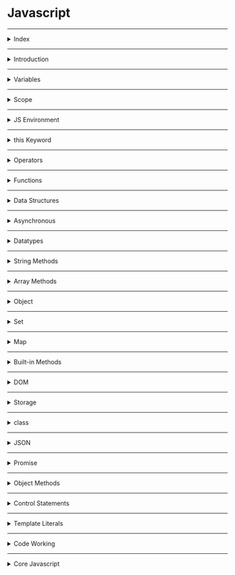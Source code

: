 # Javascript

---

<details>
<summary>Index</summary>

### Index

- Introduction
- variables  
- Scope
- JS Environment
- this Keyword
- Operators
- Functions
- Data Structures
- Asynchronous
- Datatypes
- String Methods
- Array Methods
- Object
- Set
- Map
- Built-in Methods
- DOM
- Storage
- Class
- JSON
- Promise
- Object Methods
- Control Statements
- Template Literals
- Code Working

</details>

---

<details>
<summary>Introduction</summary>

### Introduction

##### What is **Javascript**?  
__JavaScript__ is a scripting language for web pages.  
we can also use Javascript on server-side as __Node JS__.

we can create Dynamic Webpages by combining HTML and Javascript.

##### Javascript Advantages
  - Server interaction is less.
  - Immediate response to the users.

##### **Dynamically Typed** language?
Yes, JavaScript is a dynamically typed language.

* We can declare a variable without specifying the data type.
* Javascript itself check and identify type of variable based on given value.
* We can change the data type of the variable when it is re-assigned.

* Strictly Typed language : Java, Typescript

#####  Display Javascript Output

  ```js
// console
console.log("Hello World");

// textContent
let myElement = document.getElementById("myElement");
myElement.textContent = "Hello World";

// innerHTML
let myElement = document.getElementById("myElement");
myElement.innerHTML = "<h1>Hello World</h1>";

// write
document.write("Hello World");

// alert
window.alert("Hello World"); // only popup

//prompt
window.promt("Hello World");  // popup with  input textbox 
  ```

##### What is an ECMA Script?
__ECMA Script__ stands for __European Computer Manufacturers Association Script__.
ECMA Script maintains the rules of a scripting language.  
It specifies the core features that a scripting language should provide and how those features should be implemented.

##### Javascript version
I know ES6 version

</details>

---

<details>
<summary>Variables</summary>

### Variable
Variables are like containers. we can use these containers to store data during program execution.   
we can mention a name for identify a particular container. So those named Containers are called variables.     
we can manipulate the data in the containers by referring that variable name.  
we can store different types of data in the containers. In programming languages, we have some categories in data.

Javascript supports various data types: 
1. number 
2. string
3. boolean
4. null
5. undefined

we can assign a value to the variable with the help of assignment Operator( `=`  symbol).

##### Define a Variable
we can create variables using __Variable Declaration__ keywords .
In Javascript we can define a variable in 3 ways,

##### Declaration Keywords
1. var
2. let
3. const

##### Rules of Define a Variable

##### syntax
`Definition = Initialization`  
`declarationKeyword variableName = value;`

#### var
If a variable declare using `var`, then initialization is not mandatory. This variable can be re-assigned and re-declared.  
If a variable is declared inside a function, it is function-scoped. Else, it is global-scoped.

#### let 
If a variable is declared using `let`, then initialization is not mandatory. This variable can be re-assigned.  
we can't re-declare the same variable.

#### const 
If a variable is declared using `const`, then initialization is mandatory. Once the variable is initialized with a value, then it can't be re-assigned.  
const variable maintain constant values.

##### Differences between __var__, __let__ and __const__

| **Declaration Keyword** | **Possible**                                   | **Not-Possible**              |
|-------------------------|------------------------------------------------|-------------------------------|
| **__var__**             | Initialization , Re-Assignment, Re-Declaration |                               |
| **__let__**             | Initialization , Re-Assignment                 | Re-Declaration                |
| **__const__**           | Initialization                                 | Re-Assignment, Re-Declaration |

##### Types of Variables
1. Local Variable
2. Global Variable

##### Local Variable
If a variable is created inside function, that type of variable is called Local Variable.  

* __Example__ :  
If a variable is declared inside a function, When a function is called, its local variables are created, and when the function finishes it's executing, automatically those local variables are destroyed.  

Local variables are useful for temporary data storage within a Block, and they should not interfere with other parts of the program. The Local Variable memory is created in the Local Scope.  
we can access these Local Variables only within that particular block of code.

##### Global Variable
If a variable is created outside a block, then it is called Global variable.

These Global Variables are available completely end of the program execution.
These Global Variables can be accessed at any part of the code including Functions also.  

If the value of the global variable is modified inside a function or conditional statement then the changes are reflected in the rest of the program.  
The Global Variable memory is created in the global scope.

##### Temporal Dead Zone
A block's __Temporal Dead Zone__ starts at the beginning of the block's local scope. It ends when the computer fully initializes your variable with a value.  
we can say in other words, A block's __Temporal Dead Zone__ starts From Hoisting to assigns some value to the variable is called temporal dead zone.  

we can't access the variables, when Variable in __TDZ__

```js 
{
  // myVar TDZ starts here (at the beginning of this block's local scope)
  // myVar TDZ continues here
  // myVar TDZ continues here
  
  console.log(myVar); // returns ReferenceError // because myVar continues here
  
  // myVar TDZ continues here
  // myVar TDZ continues here
  
  let myVar = "Vegetable Fried Rice"; // TDZ ends here
  
  // myVar TDZ does not exist here
  // myVar TDZ does not exist here
}
```

#### Errors
Errors are 2 types:
1. syntax Error
2. Runtime Error

##### SyntaxError
 * If we are not following rules of language, then we got syntax error.
 * Initialization : Missing initializer in const declaration because it is a constant type already mentioned and declared.  
 * Re-Declaration : Identifier 'a' has already been declared.

##### Runtime Error
*  __ReferenceError__
   - When Javascript Engine tries to find a specific variable inside the memory space but that variable does not exist in the memory space.
   - TDZ : Cannot access 'a' before initialization .   
   - Not-Declared : 'c' is not defined.  
   - If a variable in the __TDZ__, we cannot access that particular variable.

* __TypeError__ 
   * Assignment to constant variable.  
   * Mathematical Operations : A Type error can be thrown when we try to make an operation on the incorrect data type.
  
</details>

---

<details>
<summary>Scope</summary>

### Scope
Memory storage location is called scope.  

we have 3 scopes in Javascript  
1. Global Scope (Global + Script)
2. Block Scope
3. Local Scope (Function Scope)

In Global Level with declaration keywords **let** and **const** maintains separate memory with __script__ scope.  

##### what is Block ?
Block is used to combine multiple Javascript statements into one group.  

`Block is { }`

Block memory will be deleted after Execution completed.  
Each Block has its own Lexical scope.

```js
// single statement, so we dont't use block.
if (true) console.log("Hello world");

// Here we are using multiple statements, so we use block.
if (true){
    var a = 10;
    console.log(a);
}
```

##### Closure
A **Closure** is a combination of a __function__ and its __lexical scope__ bundle together forms a Closure.  
A closure gives the outer function's scope access to an inner function that means it can be used the variables and functions of its parent environment.

`Closure => local Memory + Lexical Environment of Parent`

![Code](https://res.cloudinary.com/dwrwbjd3h/image/upload/v1711006635/portfolio/markdown/javascript/scope/closure.png)

##### Lexical Environment
It is a Parent Memory

##### Uses of Closures
* Timer Functions
* Events
* ...etc

##### Disadvantages of Closures
  * Overconsumption of memory
  * Memory Leak
  * Freeze browser

##### Garbage Collector
Garbage collector is like a program in the browser of the javascript engine.  
In JavaScript, the garbage collector automatically __identifies__ and __removes__ unreferenced objects, freeing up memory to improve performance and prevent memory leaks in the application.

</details>

---

<details>
<summary>JS Environment</summary>

### Javascript Environment

##### Components
 1. Code
 2. JS Runtime Environment
 3. JS Engine
 4. Web APIs
 5. Microtask Queue
 6. Callback Queue
 7. Event Loop 

#### Code
![Code](https://res.cloudinary.com/dwrwbjd3h/image/upload/v1711006774/portfolio/markdown/javascript/js_environment/Javascript_Code.jpg)

#### JS Runtime Environment
![JS Runtime Environment](https://res.cloudinary.com/dwrwbjd3h/image/upload/v1711006778/portfolio/markdown/javascript/js_environment/Javascript_Runtime_Environment.jpg)

#### JS Engine
![JS Engine](https://res.cloudinary.com/dwrwbjd3h/image/upload/v1711006766/portfolio/markdown/javascript/js_environment/Callstack.jpg)

#### Web APIs
![Code](https://res.cloudinary.com/dwrwbjd3h/image/upload/v1711006781/portfolio/markdown/javascript/js_environment/Web_APIs.jpg)


##### Execution Context
![Execution Context](https://res.cloudinary.com/dwrwbjd3h/image/upload/v1711006772/portfolio/markdown/javascript/js_environment/Execution__Context.jpg)

In Javascript, Everything happens inside an __Execution context__ .    
The Execution context is like a big container.  
Inside the Execution Context entire JavaScript code is executed. 
Execution Context contains two components.

`Execution Context => Memory Component + code Component`

`Execution Context => Creation Phase + Execution Phase`

##### Phases of Execution Context
1. Memory phase
2. Code Phase

##### __Memory Component__ (Variable Environment) 
In Memory Component all the variables and functions are stored as key-value pairs.  
When the JavaScript engine allocates memory to a variable, it stores a special value `undefined` in it. 
In the case of functions, it stores the entire function inside the memory space.  
`pair = key : value`

##### __Code Component__ (Thread of Execution)

Code component is the place where code is executed one line at a time. It is also called the **Thread of Execution**.

In this phase, variables in memory component will be initialized.

JavScript is a **synchronous**, **single-threaded** language, which means that it can only execute one line of code at a time in a specific order. It can only move to the next line when the execution of the current line is completed.

__single-threaded__ -> javascript only execute single line (one command) at a time.

__synchronous__ -> Javascript execute next line when once current line execution is finished.

##### Callstack
Before execute the Javascript code, the __Global Execution context__ will be created.  

The execution context is created in two phases : 
  * Memory creation phase - JS will allocate memory to variables and functions.
  * Code execution phase

callstack plays an important role in managing the execution of a program.

callstack handles, automatically create & delete operations of Execution Context.

When a function is invoked, a new execution context is added to the top of the call stack. Once the function execution is completed (returned some value), its execution context is removed from the top of the call stack.

##### Hoisting
Hoisting is a javascript mechanism where __function declarations__ and __var__ keyword variables are moved to the top of their scope before code execution.

Hoisting is a JavaScript technique.

In Global Level, Before Execution of the JS code, It creates a Global Execution Context.

`var` keyword variables and `function` declarations are stored in Global Execution Context.

var keyword variable takes __undefined__ as a default value.

If it is a Function Declaration, It will be stored entire function.

</details>

---

<details>
<summary>this Keyword</summary>

### __this__ keyword

##### Global space:
Any code write in javascript which is not inside a function (Block) is called global space.

### window:
__window__ object is created by javascript engine.
In window object we have many default variables, methods and functions.
window object is a global object because it is created in the global space.
at the global level __this__ object  window object is equal to  window object.

`window === this`

##### this
In JavaScript, __this__ keyword always refers to an object.

* Function Declaration creates its own Execution Context So Function Declaration creates its own `this` object.  
 
  `Function Declaration : Where the function called.`

* Arrow Functions can't create its own Execution context, but it takes __this object__ from Lexical Environment. So Arrow Function, They inherit  __this__ object from their surrounding context.  
 
  `Arrow Function : Where the Function Declared.`

In the global scope, `this` refers to the global object. 

`window === this`  

```js 
console.log(this)

const obj = {
    myVar:10,
    myFn:function(){
        console.log(this)
    },
    myArr:()=>{
        console.log(this)
    }
}

obj.myFn()

obj.myArr()

```

```js 
// this

// this refers to the Object on which we call our function.

// This function declaration is stored in window object.
function displayName(){
    console.log(this.name, this);
}

const myObject = {
    name:"Ande Praveen",
    displayName:displayName
};

var name = "Brendan Eich";

myObject.displayName();  // Ande Praveen
window.displayName();  // Brendan Eich
```


```js 
// Regular Function
const myObject = {
    myMethod: function() {
        console.log(this); // Refers to 'myObject' when called as myObject.myMethod()
    }
};

myObject.myMethod(); // Outputs 'myObject'

```

```js 
// Arrow Function
const myObject = {
    myMethod: () => {
        console.log(this); // Refers to the global 'this' (e.g., 'window' in a browser context)
    }
};

myObject.myMethod();  // Outputs the global 'this', which is typically 'window'

```

##### this methods

we can change __this__ object with below methods.
* call
* apply 
* bind

```js 
// Define the first person object
const person1 = {
    name: 'Praveen',
    surname: 'Ande',
    
    // Define a method to concatenate the name and surname
    sayName: function() {
        return this.name + " " + this.surname;
    }
}

// Define the second person object
const person2 = {
    name: 'Brenden',
    surname: 'Eich'
}

// Call the sayName method of person1 with the context of person2 using .call()

const fullName = person1.sayName.call(person2);  

// Output the result, which will be "Brenden Eich"
console.log(fullName); // Brenden Eich

```

```js
 "use strict"

// 01 this in global space
console.log(this)  // global object in browser is window

console.log("----------------------------------")

// 02 this inside a function

function x(){
    // this inside non-strict mode - (this substitution)
    // The value depends on strict / non strict mode
    console.log(this)  // window object 
    // with strict-mode this is undefined
 
}
x();

/*
If the value of this keyword is undefined or null, then "this" will be replaced with global object.
*/

console.log("----------------------------------")

// 03 this keyword value depends on how the function is called.

x();  // undefined - with strict-mode
window.x(); // window - with strict-mode 

// 04 this inside a object's method
// when a function is written as a value of key in object, then that is called method.

const obj = {
    a:10,
    x:function(){
        console.log(this)
    }
}

obj.x()  // {a: 10, x: ƒ}

console.log("------------------")

// 05 call, apply bind methods (sharing methods)

const student = {
    name:"praveen",
    printName:function(){
        console.log(this.name)
    }
}
student.printName()  // praveen


const student2 = {
    name:"deepika",
}

student.printName.call(student2);  // deepika => value of this = student2

console.log("----------------------")

// 06 this inside arrow function  
// arrow function doesn't have own this, they take the value of this from lexical environment.


const obj2 = {
    a:10,
    x:()=>{
        console.log(this)
    }
}
obj2.x() // window

console.log("------------------")

// 06 this inside nested arrow function
const obj3 = {
    a:10,
    x:function(){
        // arrow functions don't provide their own this binding (it retains the this value of the enclosing lexical context)
        const y = ()=>{
        console.log(this)
    }
    y()
}
}
obj3.x() // {a: 10, x: ƒ}

// 07 this inside DOM elements => reference to HTMLelement

```

</details>

---

<details>
<summary>Operators</summary>

### Operators

1. Assignment
   * `=`
2. Arithmetic
   * `+ - * / %`
3. Shorthand Math
   * `+=   -=  *=   /=`
4. Unary
   * `++   --`
5. Conditional 
   * `==   ===   !=   !==   <   >   <=   >=`
6. Logical
   * `&& || !`
7. Spread
   * `...` three dots
   * spread operator used to unpack the items in an Object or Array into individual elements.
8.  Rest
    * we can pack multiple values into an array.
9.  Ternary
    * `let variable = condition ? if-block : else-block;`
    * Single line or single expression

##### BODMAS
The standard order of evaluating an expression

1. Brackets (B)
2. Orders (O) -> powers
3. Division (D)
4. Multiplication (M)
5. Addition (A)
6. Subtraction (S)

`Expression: (5 * 2) + (3 * 4 + 4 / 2)`

* Step by Step Explanation
```bash
(5 * 2) + (3 * 4 + 4 / 2)
(10) + (3 * 4 + 2)
(10) + (12 + 2)
(10) + (14)
24
```

##### Loose Equal to ( == )
Loose equality compares two values for equality but doesn't compare type of values.

```js
console.log(2 == "2"); // Output: true
```
##### Strict Equal to ( === )
Strict equality compares two values for equality including type of values.

```js
console.log(2 === "2"); // Output: false
```

##### Spread Operator 
The Spread Operator is used to unpack an iterable (e.g. an array, object, etc.) into individual elements.

```js
let arr1 = [2, 3];
let arr2 = [1, ...arr1, 4];

console.log(arr2);  // Output: [1, 2, 3, 4]
```

##### Rest Parameter
With Rest Parameter, we can pack multiple values into an array.

```js
function numbers(...args) {
console.log(args);  // Output: [1, 2, 3]
}

numbers(1, 2, 3);
```
</details>

---

<details>
<summary>Functions</summary>

##### Functions
* Functions are heart ♥ of Javascript.
* A function is a block of reusable code to perform a specific action. Functions help us in using existing code without writing it every time we need it. A Function is executed when calls it.
* We can define the code once, and use it many times. We can use the same code many times with different arguments, to produce different results (We can reuse code ).

#### Types of Functions

1. Function Declaration
2. Function Expression
3. Arrow Function
4. Anonymous Function
5. Named Function
6. Callback Function
7. First Class Function
8. Higher Order Functions

```js
// Function Declaration

function a() {
	console.log('Function Declaration');
}

a();

```

```js
// Function Expression

// function acts like a value.
let a = function () {
	console.log('Function Expression');
};
a();

```

```js

// Arrow Function

// function acts like a value.
let a = () => {
	console.log('Arrow Function');
};

a();
```

```js
// Anonymous Function
// A function without a name is called Anonymous Function.

var a = function () {
	console.log('Anonymous Function');
};

a();

// These anonymous functions are used at where functions used as values.
// We can use as callback functions

```

```js 
// Anonymous Function
const arr = [1,2,3,4]
const output = arr.map(function a(item){
    console.log(item)
})

// Named Function
const arr = [1,2,3,4]
const output = arr.map(function a(item){
    console.log(item)
})


```

```js
// Named Function

// A function with name is called Named Function
var a = function b() {
	console.log('Named Function');
};

a();

```

##### Difference between __Parameter__ and __Argument__

```js

// we create function with parameters
function a(parameter1, parameter2){
    console.log(parameter1, parameter2);
}

let argument1 = 10;
let argument2 = 20;

// we execute the function with arguments
a(argument1, argument2);
```

##### Callback Function
A callback function is a function that is passed as an argument to another function.

##### First class Functions
we can send functions as arguments, we can use function as a values ...etc

```js 
function sayHello() {
  return "Hello, ";
}

function greeting(helloMessage, name) {
  console.log(helloMessage() + name);
}

// Pass `sayHello` as an argument to `greeting` function
greeting(sayHello, "JavaScript!");
// Hello, JavaScript!
```

##### Higher Order Functions
These Functions follows DRY Principle..  
__DRY__ Principle => Don't Repeat Yourself
Examples : map, filter, reduce, forEach, every, some

##### Over Ridding
When we define the multiple functions with the same name, then the last defined one will be called. It is called Function Overriding.  
JavaScript supports Function Overriding.

```js 
function a(){
    console.log("First Function");
}

function a(){
    console.log("Second Function");
}

a()  // Second Function
```

##### Recursion
A function calling itself is called Recursion.

```js
function factorial(n) {  // Recursive Function
   if (n === 1) {  // Base Case
       return 1;
   }
   
   let output = n * findFactorial(n-1)  // Recursion
    return output;
}

const num = 5;  // Input
const result = factorial(num);
console.log(result);  // Output
```

</details>

---

<details>
<summary>Data Structures</summary>

### Data Structures
Data Structure allow us to store and organize data efficiently.
This will allow us to easily access and perform operations on the data.

In javascript, we have built-in Data structures like,
1. Arrays
2. Objects
3. Sets
4. Maps

</details>

---

<details>
<summary>Asynchronous</summary>

### Asynchronous  
Javascript cannot wait for anyone.

Some __Javascript tasks__ may take time to complete, such as  
* fetch -> fetching data from External database,  
* timer -> perform tasks with timer
* Events -> responding to user input.

JavaScript doesn't wait for these Operations to finish and instead moves on to execute other code.

##### Queues
1. Callback Queue
2. Microtask Queue

##### Callback Queue
The purpose of the Callback Queue is to manage and execute functions (callbacks) in a specific order, typically after some asynchronous operation has completed.
- setInterval
- setTimeout
- Events

Timer functions takes callback function attach the timer and when the timer expires then push into the Callback Queue.

##### Microtask Queue
fetch always returns a Promise.  
A Promise is an object representing the eventual completion or failure of an asynchronous operation.  
we don't know how much of time take to __resolve__ or __reject__ the Promise. 
- fetch
- Promise Object

```js
// create Own Promise

function createOrder(){
    const ownPromise = new Promise((resolve, reject) => {
        if (true){
            const err = new Error("Cart in not valid");
            reject(err);
        }
        else{
            const orderId = "12345";
            resolve(orderId);
        }
    });

    return ownPromise;
}

const promise = createOrder()
console.log(promise);  // Promise

promise
.then((orderId) => console.log(orderId))
.catch((error) => {
    console.log(error.message);
});

```

##### Event Loop
Event Loop continuously monitoring whether callstack is empty or not.  
if callstack is empty then checks the Microtask Queue & callback Queue. 
if there is any Microtask functions (tasks) or callback functions (tasks), it automatically pushes it into the callstack then delete from queue.  

Here Microtask Queue has more priority than the Callback Queue.

</details>

---

<details>
<summary>Datatypes</summary>

##### Datatypes
The Datatype determines how the value or data can be used in the program.  
For example, mathematical operations can be done on Integer and Float types of data.  
The `typeof()` operator is used to find the type of value.

1. __Primitive Datatypes__  
Primitives are immutable.  Primitives are passed by value.
   - Number
   - String
   - Boolean
   - Undefined
   - Null

2. __Reference Datatypes__   
  References are mutable.  References are passed by reference. We can modify data in the Reference datatype.
   - Arrays
   - Objects
   - Maps
   - Sets
   - NaN

##### undefined
`var declaration keyword`
* If a variable is already declared, but value is not assigned to that variable, then it takes `undefined` as its value.
* variable (var) is defined but It is using before Initialization.  
* The datatype of `undefined` is `undefined` itself.
* `undefined` is special keyword using for placeholder.
* Variable is already initialized but javascript in the memory phase assigned a default value __undefined__ at __Hoisting__.

```js 
console.log(a);  // undefined
var a = 10;
```

```js 
let a;
console.log(a); // undefined
```

##### not defined
we didn't declare a variable.
so memory is not allocated for that particular variable.

##### null
__null__ can be assigned to a variable as a representation of __no value__. 
It is used when we intentionally want a variable but don't need a value to it.   
The datatype of null is object. 

##### Data Structures
Data Structures allow us to store and organize data efficiently.  
This makes us access and performs operations on the data smoothly.

##### NaN
The NaN property represents __Not-a-Number__ value.   
The typeof of a NaN returns a Number.
We can do mathematical operations with numbers only.

```js 
isNaN(345); // returns false
isNaN(undefined); // returns true
```

```js 
const word = "Hello";
console.log(word*3)  // NaN
```

</details>

---

<details>

<summary>String Methods</summary>

#### String Manipulation Methods

* Conversion
  - `let output = myString.toUpperCase();`
  - `let output = myString.toLowerCase();`
  - `let output = myNumber.toString();`
  - `let myNumber = parseInt("myString")`
* Checking
  -  `let output = myString.includes(part);`
  -  `let output = myString.startsWith(part);`
  -  `let output = myString.endsWith(part);`
* Cutting
  - `let listItems = myString.split(separator);`
  - `let slicedPart = myString.slice(startIndex, endIndex);`
  - `let subString = myString.substring(startIndex, endIndex);`
* Combining
  - `combinedString = myString1.concat(myString2);`
  - `combinedString = myString1 + myString2;`
* Updating 
  - `let trimmedString = myString.trim();`
  - `let output = myString.replace(searchValue, replaceValue);`
* Finding 
  - `let partStartIndex = myString.indexOf("part")`;

</details>

---

<details>
<summary>Array Methods</summary>

### Array Methods
An Array holds an ordered sequence of items.  
__Array__ is the Mutable Data Structure.


##### Creating a List
A List can be created by enclosing elements within [square] brackets where each item is separated by a comma.

```js 
let a = 2
let list_a = [5, "Six", a, 8.2]

console.log(list_a)  // [5, "Six", a, 8.2]
```

##### Normal Array Methods

* Finding
  - `let result = myArray.includes(item);`  
  - `let result = myArray.indexOf(item);`
  - `let result = myArray.lastIndexOf(item);`
  - `let firstItem = Array.find(Testing Function);`
  - `let firstItemIndex = Array.findIndex(Testing Function);` 
  - `let arrayLength = myArray.length;`
* Adding
  -  `myArray.push(lastItem);`
  -  `myArray.unshift(firstItem);`
  -  `myArray.splice(startIndex, deleteCount, item1, item2...);`
* Removing
  - `let lastItem = myArray.pop();`
  - `let firstItem = myArray.shift();`
* Combining
  - `let newArray = myArray1.concat(myArray2);`
  - `let joinedString = myArray.join(separator);`
* Cutting
  - ` let arrayPart = myArray.slice(startIndex, endIndex);`
* Sorting
  - `myArray.sort();`

##### Higher Order Array Methods
Higher Order Functions follows the __DRY__ principals.
DRY means Don't Repeat Yourself. 
These Methods are Iterate over each item of the Array and do some operations.

* __map__ 
  -  `let newArray = myArray.map((currentValue, index, arr) => callback);`
  - Here __index__ and __arr__ are optional arguments.
  - 
 ```js 
const myArray = [1, 2, 3, 4];
const output = myArray.map((eachItem) => eachItem * eachItem);
  console.log(output); // [ 1, 4, 9, 16 ] 
```

* __filter__
  - It takes condition as a callback. 
  -  `let newArray = myArray.filter((currentValue, index, arr) => callback)`;
  - Here __index__ and __arr__ are optional arguments.
  
  ```js 
  const myArray = [1,2,3,4,-5,-7,12];
  const filteredArray = myArray.filter((eachItem) =>   eachItem > 0);
  console.log(filteredArray); // [ 1, 2, 3, 4, 12 ]
  ```

* __reduce__
-  `let finalValue = myArray.reduce((accumulator, currentValue, index, arr) => callback);`
  - Here accumulator is the initialValue is first item or the previously returned value of the function and currentValue is the value of the current element, __index__ and __arr__ are optional arguments.
   
  ```js 
     const myArray = [1,2,3,4];
     const output = myArray.reduce((accumulator,eachItem) =>  (accumulator + eachItem));
    console.log(output); // 10  
  ```

* __forEach__ 
  -  myArray.forEach((currentValue, index, arr) => callback);
  - Here __index__ and __arr__ are optional arguments.
  - forEach doesn't return anything and don't modify Array.
  
```js 
const myArray = [1, 2, 3, 4];

let squaresList = [];
myArray.forEach((eachItem) => squaresList.push(eachItem * eachItem));

console.log(squaresList);  // [ 1, 4, 9, 16 ]
```

* __every__
* The `every()` method tests whether all elements in the array pass the test implemented by the provided function. It returns a Boolean value.
  -  `let finalBool = myArray.every((currentValue, index, arr) => callback);`
  - Here index and arr are optional arguments

```js 
let myArray = [1, 2, 3, 4, 5];
const isAllPositive = myArray.every((eachItem) => eachItem > 0);
console.log(isAllPositive);  // true
```

* __some__
  - The `some()` method tests whether at least one element in the array passes the test implemented by the provided function.  
  - `let finalBool = myrray.some((currentValue, index, arr) => callback);`
  - Here index and arr are optional arguments.

```js 
let myArray = [1, 2, 3, 4, 5, -6, -7, -8];
const isAnyOnePositive = myArray.some((eachItem) => eachItem > 0);
console.log(isAnyOnePositive);  // true
```

* __reverse__
  - The `reverse()` method reverses the order of the elements in an array. The first array element becomes the last, and the last array element becomes the first.
  - `let reversedArray = myArray.reverse();`

```js
let myArray = [1, 2, 3, 4, 5];
console.log(myArray);  // [ 1, 2, 3, 4, 5 ]

myArray.reverse();
console.log(myArray);  // [ 5, 4, 3, 2, 1 ]

let reversedArray = myArray.toReversed()
console.log(reversedArray);  // [ 1, 2, 3, 4, 5 ]
```

* __flat__
- The `flat()` method creates a new array with all sub-array elements concatenated into it recursively up to the specified depth.
- `let newArray = myArray.flat(depth);`


```js 
let myArray = [[1, [2, [[3, 4]], 5]]];
console.log(myArray);  // [[1, [2, [[3, 4]], 5]]]

let flatArray = myArray.flat(4);
console.log(flatArray);  // [ 1, 2, 3, 4, 5 ]
```

</details>

---

<details>
<summary>Object</summary>

### Object
Object is used to store the properties. We can store properties as __ key : Value__ pairs.

##### Object Destructuring
we can make object key to a variable.  
To unpack properties from Object, we use Object Destructuring. The variable name should match with the key of an object.  
We convert `key:value` pairs into `variable = value`.

```js
let person = {
  firstName: "Rahul",
  lastName: "Attuluri",
  age: 28,
};

let { age } = person;

console.log(age); // Output: 28
```

</details>

---

<details>
<summary>Set</summary>

### Set
Set is used to store the unique Items.

```js 
let arr = [1,2,2,3,3,3];
let uniqueItems = [...new Set(arr)];
console.log(uniqueItems); // [1,2,3]
```

</details>

---

<details>
<summary>Map</summary>

# Map 
We can't iterate on Object, but with the Map we can iterate on Object.

```js 
let obj = {
    name:"praveen",
    age:27,
    place:"Hyderabad"
};


let mappedObj = new Map(Object.entries(obj));

console.log(mappedObj);

mappedObj.forEach((value, key) => {
    console.log(`${key} = ${value}`);
});
```

</details>

---

<details>
<summary>Built-in Methods</summary>

### Built-in Methods

##### Math
```js 
console.log(Math.max(1, 3, 2));
// Expected output: 3

console.log(Math.max(-1, -3, -2));
// Expected output: -1

const array1 = [1, 3, 2];

console.log(Math.max(...array1));
// Expected output: 3
```

```js 
console.log(Math.min(2, 3, 1));
// Expected output: 1

console.log(Math.min(-2, -3, -1));
// Expected output: -3

const array1 = [2, 3, 1];

console.log(Math.min(...array1));
// Expected output: 1

```

##### Date 

```js 
const d = new Date();
```
</details>

---
<details>
<summary>DOM</summary>

#### DOM 
__DOM__ stands for __Document Object Model__ .  
DOM is the structured representation of the HTML document created by the browser.  
It allows Javascript to manipulate, structure and style of our website.

##### Real DOM
Real DOM is nothing but our HTML DOM. It is a structured representation of the HTML elements that are present in a webpage.
It represents the entire UI of our Webpage.
Real DOM created by Browser.

##### Access HTML Element
* `getElementById('id')`: Returns the element that has the specified id.
* `getElementsByClassName('classname')`: Returns all the elements that have the specified class name. It returns an array-like object.
* `getElementsByTagName('tagname')`: Returns all the elements that have the specified tag name. It returns an array-like object.
* `querySelector()`: Takes CSS style selector as argument and returns the first selected HTML element.
* `querySelectorAll()` : Takes CSS style selector as argument and returns the all  HTML elements.

```js 
// Old Format
let element = document.getElementsByTagName("div");  // <div>
let element = document.getElementById("test");  // <div id="test">
let element = document.getElementsByClassName("test");  // <div class="test"> 

// New Format
let element = document.querySelector("div");  //  <div>
let element = document.querySelector("#test"); // <div id="test">
let element = document.querySelector(".test");   // <div class="test">
let element = document.querySelectorAll(".test");   // <div class="test">
let childElement = document.querySelector('div .parent #child');
```

##### Javascript DOM properties
   * Value
     - textContent
   * CSS
     - style
   * Attribute
     - htmlFor, src, checked
     - `element.setAttribute(attribute, value);`
   * classList

##### DOM manipulation
DOM manipulation is interacting with the DOM to modify the HTML document that is to be rendered on the web browser.  
javascript offers 3 ways to add an Event Listener to a DOM element.

##### Inline event Listener

```js 
// inline event Listener => onclick attribute used in html

function greeting(){
    console.log("Inline Event Listener worked");
}
```
##### onevent listener

```js 
// onevent

// onEvent Listener used in javascript with html element id.

let greetBtn = document.getElementById("greetBtn");

greetBtn.onclick = function(){
    console.log("onEvent Listener is working");
};
```
##### addEventListener

```js 
// addEventListener()

/*
	It is a modern approach to add an event listener.
	element.addEventListener(event, callback);
	element => HTML element
	event => event name
	function => callback function
*/

// htmlElement.addEventListener(eventName, callbackFunction);
let greetBtn = document.getElementById("greetBtn");

greetBtn.addEventListener("click", function(){
    console.log("addEventListener is working");
});
```

##### Events
  * Mouse Events 
     - mousedown, mouseup, click, dblclick, mousemove, mouseover, mousewheel, mouseout   
  * Keyboard Events
     - keydown, keypress, keyup  
  * Form Events 
     - focus, blur, change, submit  
  * window Events 
     - scroll, resize, load, unload  

##### preventDefault()
Form has default behaviour when we submit, it refreshes the full web page.  
`event.preventDefault()` is used to prevents the default behaviour of the submit event.

```js
    event.preventDefault();
```
 
##### Element Manipulation

```js 
/// DOM Manipulations

// Element selection through id
let myContainer = document.getElementById("myContainer");

// creating an HTML element
let headingElement = document.createElement('h1');
headingElement.textContent = "Hello World";
console.log(headingElement);

// adding an Element at End.
// Appending to Existing myContainer Element
myContainer.appendChild(headingElement);

// Removing the Element
myContainer.removeChild(headingElement);

```

</details>

---

<details>
<summary>Storage</summary>

### Storage
Storage Mechanism:
1. client-side Data storage
2. server-side Data storage

### client-side Data storage:
client-side Data storage is storing the data on the client (user's machine Browser).

1. Local Storage
2. Session Storage
3. Cookies
4. IndexedDB

##### localStorage
- The Local Storage allows web applications to store data locally within the user's browser. It is a Storage Object. Data can be stored in the form of key-value pairs.
- Local storage data never expires.
- Local Storage can store up to 5 to 10 MB of data per domain.

`localStorage.setItem("Key", "Value");`  
`localStorage.getItem("Key");`  
`localStorage.removeItem("Key");`  
`localStorage.clear();`

##### Cookies
- `js-cookie` is the third-party package
- We can set an expiration for Cookies
- Cookies can store up to 4KB of data
- we can get undefined, when cookies is expired
 
```js 
const token = Cookies.get("jwt_token"); // Assume that there is was a Cookie set with the key "jwt_token" with value the 1234
 
if (token === undefined) {
 console.log("Cookie is expired");
}
```

```js 
cookieStore.set("jwt_toke", "43343443", {expires:30})
```

###  server-side Data storage:
Server-side Data Storage is storing the data on the server.
- mangoDB

</details>

---

<details>
<summary>class</summary>

### class

##### Inheritance
Inheritance is a mechanism by which a class inherits methods and properties from another class.

```js 
class SuperClass {
  constructor(property1) {
    this.property1 = property1;
  }
  method1() {}
}

class SubClass extends SuperClass {
  constructor(property1, property2) {
    super(property1);
    this.property2 = property2;
  }
  method1() {}
}
let myObject = new SubClass(argument1, argument2);
```

Here, SubClass inherits methods and properties from a SuperClass.

* The extends keyword is used to inherit the methods and properties of the superclass.

* Calling `super()` makes sure that SuperClass constructor() gets called and initializes the instance.

##### What is the Static keyword in JavaScript?
The `static` Keyword defines a static method or property for a class.

__Static methods__ or __Static properties__ cannot be called on instances of the class. They are called on the class itself.

```js 
class Rectangle {
  constructor(height, width) {
    this.height = height;
    this.width = width;
  }

  static displayName = "Rectangle";
  static print() {
    return "Static method print() is called from Rectangle";
  }
}

console.log(Rectangle.displayName); // Output: Rectangle
console.log(Rectangle.print()); // Output: Static method print() is called from Rectangle

// create a instance
let rectangle1 = new Rectangle(10, 8);

console.log(rectangle1.displayName); // Output: undefined
console.log(rectangle1.print()); // TypeError: rectangle1.print is not a function
```

From the above example,

* Calling a Static property from a class instance will return undefined
* Calling a Static method from a class instance will throw an error


</details>

---

<details>
<summary>JSON</summary>

### JSON

**JSON** stands for **JavaScript Object Notation**.

It is a data representation format used for:

* Storing data (Client/Server)
* Exchanging data between Client and Server

JSON Methods
we can convert data from JSON object to JS object and vice-versa.
* stringify
* parse

```js
let profile = {
  name: "Rahul",
  age: 29,
  designation: "Web Developer"
};
```

```json
{
  "name": "Rahul",
  "age": 29,
  "designation": "Web Developer"
}
```
</details>

---

<details>
<summary>Promise</summary>

### Promise
Promise Methods
* The `then` method is called after the Promise is resolved.
* The `catch` method is called after the Promise is rejected.

A Promise will be in any one of the three states

1. Pending : Neither fulfilled nor rejected.
2. Fulfilled : Operation completed successfully.
3. Rejected : Operation failed.

### Async and Await
The `async/await` simply gives you a synchronous feel to asynchronous code.   
The `await` keyword in JavaScript is used within an async function to pause the execution of that function until a promise is resolved or rejected. 

```js 

// Asynchronous Execution

const myFunction = async () => {
    const url = "https://apis.ccbp.in/jokes/random";
    const response = await fetch(url);  // wait untill promise resolved
    const data = await response.json();  // wait untill promise resolved
    console.log(data);
}

// Call the async function
myFunction();

// Statement 2
console.log("fetching done");

// The second statement won't wait until the first statement execution.
// In JS fetch() works asynchronously.

```

```js 

// Asynchronous Execution

const url = "https://apis.ccbp.in/jokes/random";

fetch(url)
    .then((response) => {
        return response.json();
    })
    .then((jsonData) => {
        // statement 1
        console.log(jsonData)
    });


// statement 2
console.log("fetching done");

// The second statement won't wait until the first statement execution.
// In JS fetch() works asynchronously.
```
</details>

---
<details>
<summary>Object Methods</summary>

### Object Methods 

* __Object.keys()__:

`Object.keys()` is a built-in JavaScript method that returns an array of a given object's property names. The array order reflects the sequence in which properties were defined in the object.


* __Object.values()__:

`Object.values()` returns an array of a given object's property values, providing the values in the same sequence as properties were defined.

```js 
let jsonObject = {
    "name": "John",
    "age": 25,
    "city": "New York"
};

let keys = Object.keys(jsonObject);   
let values = Object.values(jsonObject); 

console.log(keys);   // Outputs: ["name", "age", "city"]
console.log(values); // Outputs: ["John", 25, "New York"]
```
</details>

---

<details>
<summary>Control Statements</summary>

### Control Statements

#####  Conditional Statements
The conditional statement allows you to execute a block of code only when a specific condition true.

```js
let age = 30;

if (age > 30){
    console.log("Yes, His age is above 30 years");
}
else if(age === 30){
    console.log("His age is exactly 30 years");  // His age is exactly 30 years
}
else{
    console.log("Yes, His age is below 30 years");
}

```

##### Looping Statements
Loops allow us to execute a block of code several times.

###### for loop
1. for-of
   - It gives values
2. for-in  
   - It gives Indexes of values
3. for loop


###### while loop
1. while loop
2. do-while loop
    - In do-while loops, the code in the loop runs at least once before checking if the condition is True.


##### Jumping Statements

```js 
let day = 4;

switch (day){
    case 0:
        console.log("Sunday");
        break;

    case 1:
        console.log("Monday");
        break;
    case 2:
        console.log("Tuesday");
        break;
    case 3:
        console.log("Wednesday");
        break;
    case 4:
        console.log("Thursday");  // Thursday
        break;
    case 5:
        console.log("Friday"); 
        break;
    case 6:
        console.log("Saturday");  
        break;
    default:
        console.log("Invalid"); 
}
```

</details>

---

<details>
<summary>Template Literals</summary>

### Template Literals (Template Strings)
  * The Template Literals are enclosed by the backticks. => ` `
  * we can include the variable or expressions using a dollar sign with curly braces. => `${}`
  * we can use dynamic variable in the string

```js 
let myName = "Ande Praveen";
let output = `Hello ${myName}`;
console.log(output);  // Hello Ande Praveen
```
</details>

---

<details>
<summary>Code Working</summary>

### Code Working

##### Hoisting
![Hoisting](https://res.cloudinary.com/dwrwbjd3h/image/upload/v1711007204/portfolio/markdown/javascript/code_working/hoisting/01_Hoisting.webp)  
![Function Storage](https://res.cloudinary.com/dwrwbjd3h/image/upload/v1711007206/portfolio/markdown/javascript/code_working/hoisting/02_Function_Storage.gif)  
![Variable Storage](https://res.cloudinary.com/dwrwbjd3h/image/upload/v1711007210/portfolio/markdown/javascript/code_working/hoisting/03_Variable_Storage.gif)  
![var Keyword Storage](https://res.cloudinary.com/dwrwbjd3h/image/upload/v1711007214/portfolio/markdown/javascript/code_working/hoisting/04_var_keyword_Storage.gif)  
![Execution Phase](https://res.cloudinary.com/dwrwbjd3h/image/upload/v1711007217/portfolio/markdown/javascript/code_working/hoisting/05_Execution_Phase.gif)  
![undefined value](https://res.cloudinary.com/dwrwbjd3h/image/upload/v1711007221/portfolio/markdown/javascript/code_working/hoisting/06_undefined.gif)  
![Reference Error](https://res.cloudinary.com/dwrwbjd3h/image/upload/v1711007225/portfolio/markdown/javascript/code_working/hoisting/07_Reference_Error.gif)  
![Assign Original Values](https://res.cloudinary.com/dwrwbjd3h/image/upload/v1711007239/portfolio/markdown/javascript/code_working/hoisting/08_Assign_Original_Values.gif)  

##### Event Loop
![JS Runtime Environment Event Loop](https://res.cloudinary.com/dwrwbjd3h/image/upload/v1711015404/portfolio/markdown/javascript/code_working/event_loop/01_JS_Runtime_Environment.webp)  
![Callstack](https://res.cloudinary.com/dwrwbjd3h/image/upload/v1711015405/portfolio/markdown/javascript/code_working/event_loop/02_Callstack.gif)  
![Timer](https://res.cloudinary.com/dwrwbjd3h/image/upload/v1711015407/portfolio/markdown/javascript/code_working/event_loop/03_Timer.gif)  
![Callback Queue](https://res.cloudinary.com/dwrwbjd3h/image/upload/v1711015406/portfolio/markdown/javascript/code_working/event_loop/04_Callback_Queue.gif)  
![Event Loop](https://res.cloudinary.com/dwrwbjd3h/image/upload/v1711015407/portfolio/markdown/javascript/code_working/event_loop/05_Event_Loop.gif)  
![Event Loop output](https://res.cloudinary.com/dwrwbjd3h/image/upload/v1711015409/portfolio/markdown/javascript/code_working/event_loop/06_Output.gif)  
![Timer Example](https://res.cloudinary.com/dwrwbjd3h/image/upload/v1711015411/portfolio/markdown/javascript/code_working/event_loop/07_Timer_Example.gif)  

##### Microtask Queue
![Microtask](https://res.cloudinary.com/dwrwbjd3h/image/upload/v1711015955/portfolio/markdown/javascript/code_working/microtask_queue/microtask1.gif)  
![Microtask](https://res.cloudinary.com/dwrwbjd3h/image/upload/v1711015956/portfolio/markdown/javascript/code_working/microtask_queue/microtask2.gif)  
![Microtask](https://res.cloudinary.com/dwrwbjd3h/image/upload/v1711015957/portfolio/markdown/javascript/code_working/microtask_queue/microtask3.gif)  
![Microtask](https://res.cloudinary.com/dwrwbjd3h/image/upload/v1711015962/portfolio/markdown/javascript/code_working/microtask_queue/microtask4.gif)  
![Microtask](https://res.cloudinary.com/dwrwbjd3h/image/upload/v1711015962/portfolio/markdown/javascript/code_working/microtask_queue/microtask5.gif)  
![Microtask](https://res.cloudinary.com/dwrwbjd3h/image/upload/v1711015967/portfolio/markdown/javascript/code_working/microtask_queue/microtask6.gif) 
![Microtask](https://res.cloudinary.com/dwrwbjd3h/image/upload/v1711015979/portfolio/markdown/javascript/code_working/microtask_queue/microtask7.gif)  

</details>

---

<details>
<summary>Core Javascript</summary>

### Core Javascript

### call, apply, bind

##### call
__Call__  method helps you replace the value of __this__ Object inside a function with whatever value you want.

```js
fn.call(thisObj, args1, args2) 
```

##### apply
__apply__ is very similar to the call function. The only difference is that in __apply__ method you can pass an array as an argument list.

```js 
fn.apply(thisObj, [args1, args2]);
```

##### bind
__bind__ is a method that helps you create another function that you can execute later with the new context of __this__ that is provided.

```js
let bindedFn = fn.bind(thisObj, arg1, arg2, ..., argN); 
bindedFn()
```

### Currying  
Currying in JavaScript transforms a function with multiple arguments into a chain of single-argument functions.

```js 

function fn(a,b,c){
    console.log(a+b+c)
}

fn(1,2,3)


function a(x){
    return function b(y){
        return function c(z){
            console.log(x+y+z)
        }
    }
}

a(1)(2)(3)
```

```js 
// Currying with closure
function multiplication(a){
    return function(b){
        console.log(a*b)
    }
}
multiplication(5)(4)  // 20

// Currying with bind method
const multiplyByTen = multiplication.bind(this,10);
multiplyByTen(5)  // 50
```

### Polyfill (prototype)
fill the many gaps.
The developers of JavaScript always keep adding new features to the JavaScript language to improve performance and add better functionalities. Sometimes, it happens that new features don’t support by the old browser versions.  
For example, the exponential operator is introduced in ES7, and the trailing comma in the object is also valid in ES7. Now, while developing the application, we have added used the exponential operator in the application. It will work with the newer versions of the browser, but if someone is using a very old version of the browser, they can get errors like the exponential operator is not supported by the browser engine.
A polyfill is a piece of code (usually JavaScript on the Web) used to provide modern functionality on older browsers that do not natively support it.

Example : In Python language we have count method for List datastructure. But In Javascript we don't have count method for Array datastructure.

Example : We can check list of Array methods with `Array.prototype` in console.

```js 
let myArray = [1,2,2,3,3,3,4,4,4,4];
console.log(myArray);


Array.prototype.count = function(value){
    let result = 0;
    this.forEach((item) => value === item && result++)
    return result
}


const result = myArray.count(4)
console.log(result)  // 4
```

```js 
function findEvenNumbers () {
    let output = this.filter((x) => x % 2 === 0);
    console.log(output);
}

let myArray = [1, 2, 3, 4, 5];
 
// polyfill  
Array.prototype.findEvenNumbers = findEvenNumbers

myArray.findEvenNumbers();  // [2, 4]
[3,2,5,6,1,3,4,8].findEvenNumbers() // [2, 6, 4, 8]

```

### Debouncing
Debouncing method is used Decrease the Network calls.  
Debouncing is a technique used to control how many times a function gets called within a certain period, especially when it's triggered by an event like scrolling or typing.

You set a timer when the event is triggered.
If the event happens again before the timer expires, you reset the timer.
Only when the timer expires without another event occurring, you finally execute the function.
This prevents the function from being called too frequently and helps in optimizing performance, especially for tasks like handling user input or updating UI elements.

![debouncing.gif]https://res.cloudinary.com/dwrwbjd3h/image/upload/v1711016632/portfolio/markdown/javascript/core_javascript/debouncing.gif)

```js 
// Debouncing
let counter = 0;
function getData(){
    // Calls an API and gets Data
    console.log("Fetching Data ..", counter++);
}

// debounce Method
const debouncing = function (fn, delay){
    let timerId;
    return function (){
        let context = this;
        let args = arguments;
        clearTimeout(timerId)
        timerId = setTimeout(() => {
            fn.apply(context, args)
        }, delay)
    }
}

const betterFunction = debouncing(getData, 300)

```

```js 
let search = document.getElementById("search");
console.log(search)

function normalFn (){
    console.log("Click")
}

let timerId;
function betterFn(){
 clearTimeout(timerId)
timerId = setTimeout(()=>{
    normalFn()
}, 2000)
}


search.onkeydown = betterFn

```

### Debouncing vs Throttling
These are used for performance optimization.
These features are used to decrease the Network calls and performance optimization.

### Debouncing 
The difference between 2-key strokes 200ms.
Examples : Youtube, Flipkart, Amazon

### Throttling
The difference between two function calls 200ms.  
Example : resize the window, click button

```js 
// Throttling

const expensive = () => {
    console.log("Expensive")
}

const throttle = (fn, limit)=>{
    let flag = true;
    return function ()  {
        let context = this;
        let args = arguments;
        if (flag) {
            fn.apply(context, args)// fn();
            flag = false;
            setTimeout(()=>{
                flag = true
            },limit)
        } 
    }
}

const betterExpensive = throttle(expensive, 500)

window.addEventListener("resize", betterExpensive)
```

```js 

function normalFn (){
    console.log("resize Triggered");
}

let flag = true;
function betterFn(){
    if (flag){
       normalFn()
       flag = false
    }
    else{
    setTimeout(()=>{
        flag = true
    }, 2000)
    }
}

window.addEventListener('resize', betterFn)

```
![throttle.gif](https://res.cloudinary.com/dwrwbjd3h/image/upload/v1711016644/portfolio/markdown/javascript/core_javascript/throttle.gif)
![throttling-vs-debounce.png](https://res.cloudinary.com/dwrwbjd3h/image/upload/v1711016645/portfolio/markdown/javascript/core_javascript/throttling-vs-debounce.png)

### Event Bubbling and Capturing

When click on Button.
1. grand
2. Parent
3. Child

Bubbling goes up
Capturing is also another name trickling, it goes down.

* Capturing
![01 Capturing.png](https://res.cloudinary.com/dwrwbjd3h/image/upload/v1711016601/portfolio/markdown/javascript/core_javascript/Capturing.png)
* bubbling (Default)
![02 bubbling.png](https://res.cloudinary.com/dwrwbjd3h/image/upload/v1711017014/portfolio/markdown/javascript/core_javascript/bubbling.png)

### Event Delegation
Decrease the attachment event listeners.  
Just attach event to parent and use to all the children.  

### async vs await 
![async vs defer.avif](https://res.cloudinary.com/dwrwbjd3h/image/upload/v1711016626/portfolio/markdown/javascript/core_javascript/async_vs_defer.avif)

### Currying problem
```js 
/*
let x = function(a){
    return function y(b){
        return function z(c){
            console.log(a+b+c)
        }
    }
}


x(1)(2)(3)  // 6
*/


let x = function(a){
    return function y(b){
        if (b){
            return x(a+b)
        }
        return a;
        
    }
}


console.log(x(1)(2)())  // 3
console.log(x(1)(2)(3)(4)())  // 10

```

### prototypal Inheritance 

```js 
let obj1 = {
    name:"Praveen",
    city:"Hyderabad",
    getIntro:function(){
        console.log(this.name + " from " + this.city)
    }
}
let obj2 = {
    name:"Akshay",
}


obj2.__proto__ = obj1
console.log(obj2.name)  // Akshay
console.log(obj2.city)  // Hyderabad
console.log(obj2.getIntro())  // Akshay from Hyderabad


Function.prototype.fun = function(){
    console.log("I am  prototype Fun Function")
}


function myFunction(){
    console.log("I am Function")
}

myFunction.fun() // I am  prototype Fun Function

```

### Recursively 

```js 
let user = {
    name:"Praveen",
    address:{
            personal:{
                city:"Amalapuram",
                area:"Veluvalapalli"
            },
            office:{       
                city:"Hyderabad",
                area:{
                    landmark:"Hitech"
                }
            }
    }
  }

  let finalObject = {
    user_name:"Praveen",
    user_address_personal_city:"Amalapuram",
    user_address_personal_area:"Veluvalapalli",
    user_address_office_city:"Hyderabad",
    user_address_office_area_landmark:"Hitech"
  }

  /* --------------------- Recursively ---------------- */


  let output = {};

let magicFunction = function(obj, parent) {
    for(let key in obj) {
        if (typeof obj[key] === "object") {
            // console.log(obj[key]);
            magicFunction(obj[key], parent + "_"+key);
        }
        else{
            // Please handle array, null, undefined ...
            // console.log(key);
            output[parent + "_" + key] = obj[key]
        }
    }
}
  

 magicFunction(user, "user")
  console.log(output)
```
![recursively.png](https://res.cloudinary.com/dwrwbjd3h/image/upload/v1711016636/portfolio/markdown/javascript/core_javascript/recursively.png)

</details>
